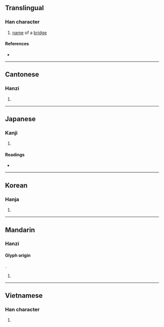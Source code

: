 {{character info/new}}
==Translingual==

===Han character===
{{Han char|rn=32|rad=土|as=07|sn=10|four=47127|canj=GNIB|ids=⿰土甬}}

# [[name]] of a [[bridge]]

====References====
* {{Han ref|kx=0229.240|dkj=05112|dj=0465.140|hdz=10447.140|uh=57C7|ud=22471|bh=D155|bd=53589}}

----

==Cantonese==

===Hanzi===
{{yue-hanzi|jyut=[[cung1]], [[jung2]], [[tung2]]|y=chung1, yung2, tung2}}

# {{defn|lang=yue|sort=土07}}

----

==Japanese==

===Kanji===
{{ja-kanji|grade=|rs=土07}}

# {{defn|lang=ja|sort=土07}}

====Readings====
* {{ja-readings|on=[[よう]] (yō), [[ゆ]] (yu)|kun=[[おきつち]] (okitsuchi)}}

----

==Korean==

===Hanja===
{{ko-hanja|hangeul=용|rv=yong|mr=yong}}

# {{defn|lang=ko|sort=土07}}

----

==Mandarin==

===Hanzi===
====Glyph origin====
{{Han compound|土|甬|ls=psc|c1=s|c2=p|t1=earth}}.

{{cmn-hanzi|pin=[[yǒng]] ([[yong3]])|wg=yung<sup>3</sup>}}

# {{defn|lang=cmn|sort=土07}}

----

==Vietnamese==

===Han character===
{{vi-hantu|[[thõng]]|rs=土07}}

# {{defn|lang=vi|sort=土07}}
